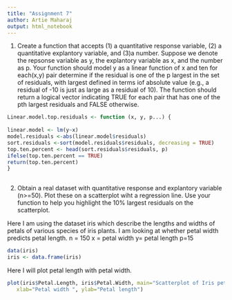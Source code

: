 ---
title: "Assignment 7"
author: Artie Maharaj
output: html_notebook
---

1. Create a function that accepts (1) a quantitative response variable, (2) a quantitative explantory variable, and (3)a number. Suppose we denote the repsonse variable as y, the explantory variable as x, and the number as p. Your function should model y as a linear function of x and ten for each(x,y) pair determine if the residual is one of the p largest in the set of residuals, with largest defined in terms iof absolute value (e.g., a residual of -10 is just as large as a residual of 10). The function should return a logical vector indicating TRUE for each pair that has one of the pth largest residuals and FALSE otherwise. 
```{r}
Linear.model.top.residuals <- function (x, y, p...) {
  
linear.model <- lm(y~x)
model.residuals <-abs(linear.model$residuals)
sort.residuals <-sort(model.residuals$residuals, decreasing = TRUE)
top.ten.percent <- head(sort.residuals$residuals, p)
ifelse(top.ten.percent == TRUE)
return(top.ten.percent)
}
  
```
2. Obtain a real dataset with quantitative response and explantory variable (n>=50). Plot these on a scatterplot wiht a regression line. Use your function to help you highlight the 10% largest residuals on the scatterplot.

Here I am using the dataset iris which describe the lengths and widths of petals of various species of iris plants. I am looking at whether petal width predicts petal length.
n = 150
x = petal width
y= petal length
p=15

```{r}
data(iris)
iris <- data.frame(iris)
```
Here I will plot petal length with petal width.
```{r}
plot(iris$Petal.Length, iris$Petal.Width, main="Scatterplot of Iris petal length by width",
   xlab="Petal width ", ylab="Petal length")
```

